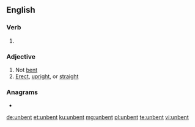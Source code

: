 ==English==

===Verb===
{{head|en|verb form}}

# {{en-past of|unbend}}

===Adjective===
{{en-adj}}
# Not [[bent]]
# [[erect|Erect]], [[upright]], or [[straight]]

===Anagrams===
* {{l|en|bunnet}}

[[de:unbent]]
[[et:unbent]]
[[ku:unbent]]
[[mg:unbent]]
[[pl:unbent]]
[[te:unbent]]
[[vi:unbent]]